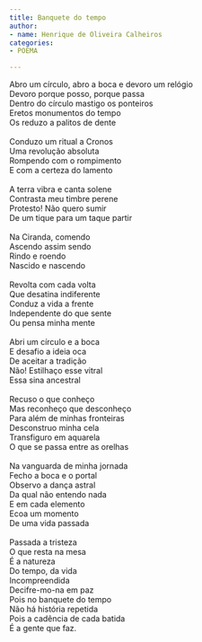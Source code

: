 ```yaml
---
title: Banquete do tempo
author:
- name: Henrique de Oliveira Calheiros
categories:
- POEMA

---
```


| Abro um círculo, abro a boca e devoro um relógio
| Devoro porque posso, porque passa
| Dentro do círculo mastigo os ponteiros
| Eretos monumentos do tempo
| Os reduzo a palitos de dente
| 
| Conduzo um ritual a Cronos
| Uma revolução absoluta
| Rompendo com o rompimento
| E com a certeza do lamento
| 
| A terra vibra e canta solene
| Contrasta meu timbre perene
| Protesto! Não quero sumir
| De um tique para um taque partir
| 
| Na Ciranda, comendo
| Ascendo assim sendo
| Rindo e roendo
| Nascido e nascendo
| 
| Revolta com cada volta
| Que desatina indiferente
| Conduz a vida a frente
| Independente do que sente
| Ou pensa minha mente
| 
| Abri um círculo e a boca
| E desafio a ideia oca
| De aceitar a tradição
| Não! Estilhaço esse vitral
| Essa sina ancestral
| 
| Recuso o que conheço
| Mas reconheço que desconheço
| Para além de minhas fronteiras
| Desconstruo minha cela
| Transfiguro em aquarela
| O que se passa entre as orelhas
| 
| Na vanguarda de minha jornada
| Fecho a boca e o portal
| Observo a dança astral
| Da qual não entendo nada
| E em cada elemento
| Ecoa um momento
| De uma vida passada
| 
| Passada a tristeza
| O que resta na mesa
| É a natureza
| Do tempo, da vida
| Incompreendida
| Decifre-mo-na em paz
| Pois no banquete do tempo
| Não há história repetida
| Pois a cadência de cada batida
| É a gente que faz.


<a href="https://instagram.com/henrique_calheiro"><i class="bi bi-instagram"></i></a>
